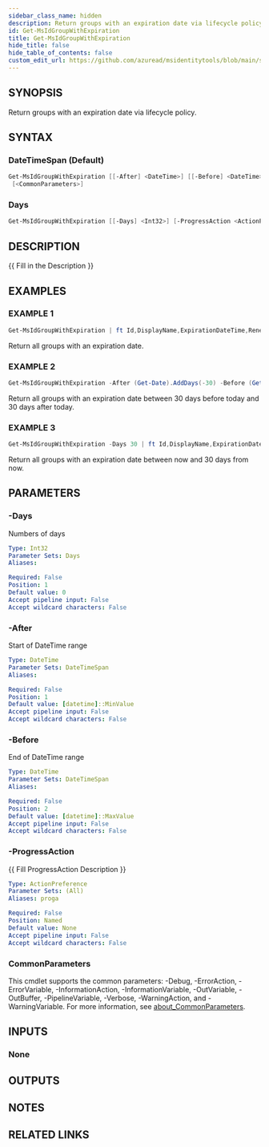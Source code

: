 ```yaml
---
sidebar_class_name: hidden
description: Return groups with an expiration date via lifecycle policy.
id: Get-MsIdGroupWithExpiration
title: Get-MsIdGroupWithExpiration
hide_title: false
hide_table_of_contents: false
custom_edit_url: https://github.com/azuread/msidentitytools/blob/main/src/Get-MsIdGroupWithExpiration.ps1
---
```


## SYNOPSIS

Return groups with an expiration date via lifecycle policy.

## SYNTAX

### DateTimeSpan (Default)

```powershell
Get-MsIdGroupWithExpiration [[-After] <DateTime>] [[-Before] <DateTime>] [-ProgressAction <ActionPreference>]
 [<CommonParameters>]
```

### Days

```powershell
Get-MsIdGroupWithExpiration [[-Days] <Int32>] [-ProgressAction <ActionPreference>] [<CommonParameters>]
```

## DESCRIPTION

\{\{ Fill in the Description \}\}

## EXAMPLES

### EXAMPLE 1

```powershell
Get-MsIdGroupWithExpiration | ft Id,DisplayName,ExpirationDateTime,RenewedDateTime
```

Return all groups with an expiration date.

### EXAMPLE 2

```powershell
Get-MsIdGroupWithExpiration -After (Get-Date).AddDays(-30) -Before (Get-Date).AddDays(30) | ft Id,DisplayName,ExpirationDateTime,RenewedDateTime
```

Return all groups with an expiration date between 30 days before today and 30 days after today.

### EXAMPLE 3

```powershell
Get-MsIdGroupWithExpiration -Days 30 | ft Id,DisplayName,ExpirationDateTime,RenewedDateTime
```

Return all groups with an expiration date between now and 30 days from now.

## PARAMETERS

### -Days

Numbers of days

```yaml
Type: Int32
Parameter Sets: Days
Aliases:

Required: False
Position: 1
Default value: 0
Accept pipeline input: False
Accept wildcard characters: False
```

### -After

Start of DateTime range

```yaml
Type: DateTime
Parameter Sets: DateTimeSpan
Aliases:

Required: False
Position: 1
Default value: [datetime]::MinValue
Accept pipeline input: False
Accept wildcard characters: False
```

### -Before

End of DateTime range

```yaml
Type: DateTime
Parameter Sets: DateTimeSpan
Aliases:

Required: False
Position: 2
Default value: [datetime]::MaxValue
Accept pipeline input: False
Accept wildcard characters: False
```

### -ProgressAction

\{\{ Fill ProgressAction Description \}\}

```yaml
Type: ActionPreference
Parameter Sets: (All)
Aliases: proga

Required: False
Position: Named
Default value: None
Accept pipeline input: False
Accept wildcard characters: False
```

### CommonParameters

This cmdlet supports the common parameters: -Debug, -ErrorAction, -ErrorVariable, -InformationAction, -InformationVariable, -OutVariable, -OutBuffer, -PipelineVariable, -Verbose, -WarningAction, and -WarningVariable. For more information, see [about_CommonParameters](http://go.microsoft.com/fwlink/?LinkID=113216).

## INPUTS

### None

## OUTPUTS

## NOTES

## RELATED LINKS
